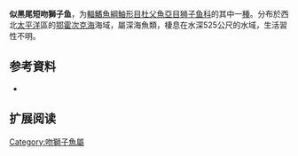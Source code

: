 {{Speciesbox
| name = 似黑尾短吻獅子魚
| status = NE
| status_system = 
| image = 
| genus = Careproctus
| species = melanuroides
| authority = [[Schmidt|Schmidt]], 1950
| synonyms = 
}}

'''似黑尾短吻獅子鱼'''，为[[輻鰭魚綱|輻鰭魚綱]][[鮋形目|鮋形目]][[杜父魚亞目|杜父魚亞目]][[狮子鱼科|狮子鱼科]]的其中一[[種|種]]。分布於西北[[太平洋|太平洋]]區的[[鄂霍次克海|鄂霍次克海]]海域，屬深海魚類，棲息在水深525公尺的水域，生活習性不明。

== 参考資料 ==
*{{FishBase_species|genus=Careproctus|species=melanuroides|year=2011|month=12}}
== 扩展阅读 ==
{{refbegin}}
{{wikispecies-inline|Careproctus melanuroides|似黑尾短吻獅子魚}}
{{refend}}
{{Taxonbar|from=Q2155057}}

[[Category:吻獅子魚屬|Category:吻獅子魚屬]]